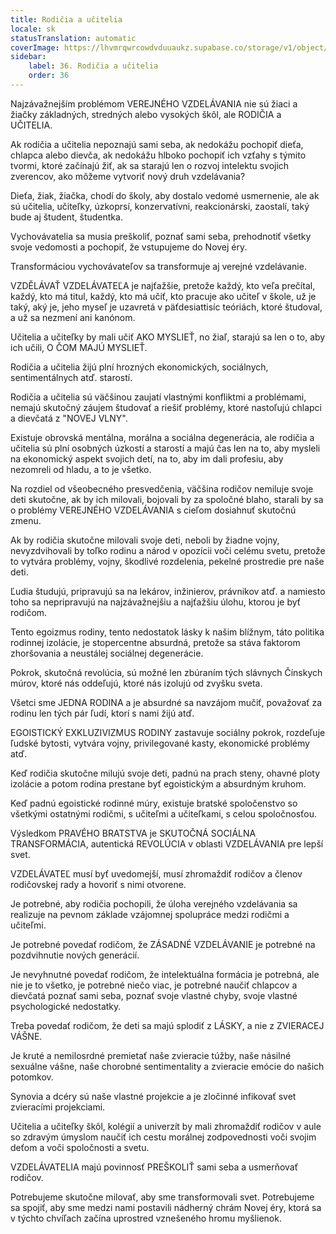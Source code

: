 ```yaml
---
title: Rodičia a učitelia
locale: sk
statusTranslation: automatic
coverImage: https://lhvmrqwrcowdvduuaukz.supabase.co/storage/v1/object/public/strapi-uploads/small_cover-educacion-fundamental.webp-2d51a7828a2b1309555be27f7e2a61a0.webp
sidebar:
    label: 36. Rodičia a učitelia
    order: 36
---
```

Najzávažnejším problémom VEREJNÉHO VZDELÁVANIA nie sú žiaci a žiačky základných, stredných alebo vysokých škôl, ale RODIČIA a UČITELIA.

Ak rodičia a učitelia nepoznajú sami seba, ak nedokážu pochopiť dieťa, chlapca alebo dievča, ak nedokážu hlboko pochopiť ich vzťahy s týmito tvormi, ktoré začínajú žiť, ak sa starajú len o rozvoj intelektu svojich zverencov, ako môžeme vytvoriť nový druh vzdelávania?

Dieťa, žiak, žiačka, chodí do školy, aby dostalo vedomé usmernenie, ale ak sú učitelia, učiteľky, úzkoprsí, konzervatívni, reakcionárski, zaostalí, taký bude aj študent, študentka.

Vychovávatelia sa musia preškoliť, poznať sami seba, prehodnotiť všetky svoje vedomosti a pochopiť, že vstupujeme do Novej éry.

Transformáciou vychovávateľov sa transformuje aj verejné vzdelávanie.

VZDĚLÁVAŤ VZDELÁVATEĽA je najťažšie, pretože každý, kto veľa prečítal, každý, kto má titul, každý, kto má učiť, kto pracuje ako učiteľ v škole, už je taký, aký je, jeho myseľ je uzavretá v päťdesiattisíc teóriách, ktoré študoval, a už sa nezmení ani kanónom.

Učitelia a učiteľky by mali učiť AKO MYSLIEŤ, no žiaľ, starajú sa len o to, aby ich učili, O ČOM MAJÚ MYSLIEŤ.

Rodičia a učitelia žijú plní hrozných ekonomických, sociálnych, sentimentálnych atď. starostí.

Rodičia a učitelia sú väčšinou zaujatí vlastnými konfliktmi a problémami, nemajú skutočný záujem študovať a riešiť problémy, ktoré nastoľujú chlapci a dievčatá z "NOVEJ VLNY".

Existuje obrovská mentálna, morálna a sociálna degenerácia, ale rodičia a učitelia sú plní osobných úzkostí a starostí a majú čas len na to, aby mysleli na ekonomický aspekt svojich detí, na to, aby im dali profesiu, aby nezomreli od hladu, a to je všetko.

Na rozdiel od všeobecného presvedčenia, väčšina rodičov nemiluje svoje deti skutočne, ak by ich milovali, bojovali by za spoločné blaho, starali by sa o problémy VEREJNÉHO VZDELÁVANIA s cieľom dosiahnuť skutočnú zmenu.

Ak by rodičia skutočne milovali svoje deti, neboli by žiadne vojny, nevyzdvihovali by toľko rodinu a národ v opozícii voči celému svetu, pretože to vytvára problémy, vojny, škodlivé rozdelenia, pekelné prostredie pre naše deti.

Ľudia študujú, pripravujú sa na lekárov, inžinierov, právnikov atď. a namiesto toho sa nepripravujú na najzávažnejšiu a najťažšiu úlohu, ktorou je byť rodičom.

Tento egoizmus rodiny, tento nedostatok lásky k našim blížnym, táto politika rodinnej izolácie, je stopercentne absurdná, pretože sa stáva faktorom zhoršovania a neustálej sociálnej degenerácie.

Pokrok, skutočná revolúcia, sú možné len zbúraním tých slávnych Čínskych múrov, ktoré nás oddeľujú, ktoré nás izolujú od zvyšku sveta.

Všetci sme JEDNA RODINA a je absurdné sa navzájom mučiť, považovať za rodinu len tých pár ľudí, ktorí s nami žijú atď.

EGOISTICKÝ EXKLUZIVIZMUS RODINY zastavuje sociálny pokrok, rozdeľuje ľudské bytosti, vytvára vojny, privilegované kasty, ekonomické problémy atď.

Keď rodičia skutočne milujú svoje deti, padnú na prach steny, ohavné ploty izolácie a potom rodina prestane byť egoistickým a absurdným kruhom.

Keď padnú egoistické rodinné múry, existuje bratské spoločenstvo so všetkými ostatnými rodičmi, s učiteľmi a učiteľkami, s celou spoločnosťou.

Výsledkom PRAVÉHO BRATSTVA je SKUTOČNÁ SOCIÁLNA TRANSFORMÁCIA, autentická REVOLÚCIA v oblasti VZDELÁVANIA pre lepší svet.

VZDELÁVATEĽ musí byť uvedomejší, musí zhromaždiť rodičov a členov rodičovskej rady a hovoriť s nimi otvorene.

Je potrebné, aby rodičia pochopili, že úloha verejného vzdelávania sa realizuje na pevnom základe vzájomnej spolupráce medzi rodičmi a učiteľmi.

Je potrebné povedať rodičom, že ZÁSADNÉ VZDELÁVANIE je potrebné na pozdvihnutie nových generácií.

Je nevyhnutné povedať rodičom, že intelektuálna formácia je potrebná, ale nie je to všetko, je potrebné niečo viac, je potrebné naučiť chlapcov a dievčatá poznať sami seba, poznať svoje vlastné chyby, svoje vlastné psychologické nedostatky.

Treba povedať rodičom, že deti sa majú splodiť z LÁSKY, a nie z ZVIERACEJ VÁŠNE.

Je kruté a nemilosrdné premietať naše zvieracie túžby, naše násilné sexuálne vášne, naše chorobné sentimentality a zvieracie emócie do našich potomkov.

Synovia a dcéry sú naše vlastné projekcie a je zločinné infikovať svet zvieracími projekciami.

Učitelia a učiteľky škôl, kolégií a univerzít by mali zhromaždiť rodičov v aule so zdravým úmyslom naučiť ich cestu morálnej zodpovednosti voči svojim deťom a voči spoločnosti a svetu.

VZDELÁVATELIA majú povinnosť PREŠKOLIŤ sami seba a usmerňovať rodičov.

Potrebujeme skutočne milovať, aby sme transformovali svet. Potrebujeme sa spojiť, aby sme medzi nami postavili nádherný chrám Novej éry, ktorá sa v týchto chvíľach začína uprostred vznešeného hromu myšlienok.

